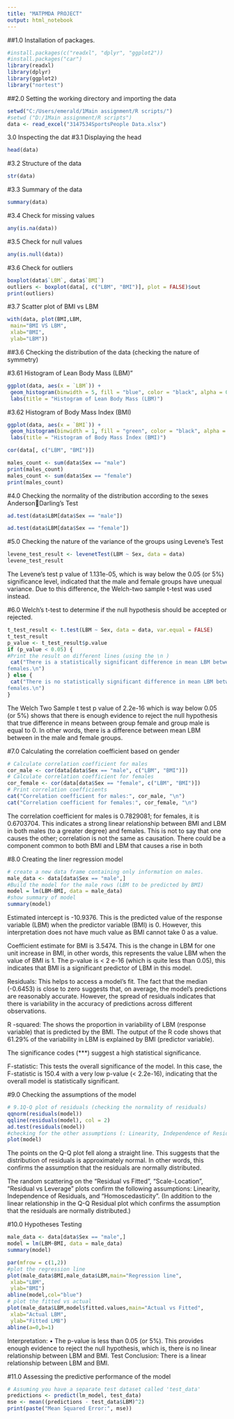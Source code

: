 ---
title: "MATPMDA PROJECT"
output: html_notebook
---

##1.0 Installation of packages.
```{r}
#install.packages(c("readxl", "dplyr", "ggplot2"))
#install.packages("car")
library(readxl)
library(dplyr)
library(ggplot2)
library("nortest")
```
##2.0 Setting the working directory and importing the data

```{r}
setwd("C:/Users/emerald/1Main assignment/R scripts/")
#setwd ("D:/1Main assignment/R scripts")
data <- read_excel("3147534SportsPeople Data.xlsx")
```

3.0 Inspecting the dat
#3.1 Displaying the head
```{r}
head(data)
```
#3.2 Structure of the data
```{r}
str(data)
```
#3.3 Summary of the data
```{r}
summary(data)
```
#3.4 Check for missing values
```{r}
any(is.na(data))
```
#3.5 Check for null values
```{r}
any(is.null(data))
```
#3.6 Check for outliers
```{r}
boxplot(data$`LBM`, data$`BMI`)
outliers <- boxplot(data[, c("LBM", "BMI")], plot = FALSE)$out
print(outliers)
```
#3.7 Scatter plot of BMI vs LBM
```{r}
with(data, plot(BMI,LBM,
 main="BMI VS LBM",
 xlab="BMI",
 ylab="LBM"))
```
##3.6 Checking the distribution of the data (checking the nature of symmetry)

#3.61 Histogram of Lean Body Mass (LBM)"
```{r}
ggplot(data, aes(x = `LBM`)) +
 geom_histogram(binwidth = 5, fill = "blue", color = "black", alpha = 0.7) +
 labs(title = "Histogram of Lean Body Mass (LBM)")
```
#3.62 Histogram of Body Mass Index (BMI)
```{r}
ggplot(data, aes(x = `BMI`)) +
 geom_histogram(binwidth = 1, fill = "green", color = "black", alpha = 0.7) +
 labs(title = "Histogram of Body Mass Index (BMI)")
```
```{r}
cor(data[, c("LBM", "BMI")])
```
```{r}
males_count <- sum(data$Sex == "male")
print(males_count)
males_count <- sum(data$Sex == "female")
print(males_count)
```
#4.0 Checking the normality of the distribution according to the sexes AndersonDarling’s Test
```{r}
ad.test(data$LBM[data$Sex == "male"])
```
```{r}
ad.test(data$LBM[data$Sex == "female"])
```
#5.0 Checking the nature of the variance of the groups using Levene’s Test
```{r}
levene_test_result <- levenetTest(LBM ~ Sex, data = data)
levene_test_result
```
The Levene’s test p value of 1.131e-05, which is way below the 0.05 (or 5%) significance level, indicated that the male and female groups have unequal variance. Due to this difference, the Welch-two sample t-test was used instead.


#6.0 Welch’s t-test to determine if the null hypothesis should be accepted or rejected.
```{r}
t_test_result <- t.test(LBM ~ Sex, data = data, var.equal = FALSE)
t_test_result
p_value <- t_test_result$p.value
if (p_value < 0.05) {
#Print the result on different lines (using the \n )
 cat("There is a statistically significant difference in mean LBM between males and 
females.\n")
} else {
 cat("There is no statistically significant difference in mean LBM between males and 
females.\n")
}
```

The Welch Two Sample t test p value of 2.2e-16 which is way below 0.05 (or 5%) shows that there is enough evidence to reject the null hypothesis that true difference in means between group female and group male is equal to 0.
In other words, there is a difference between mean LBM between in the male and female groups.

#7.0 Calculating the correlation coefficient based on gender
```{r}
# Calculate correlation coefficient for males
cor_male <- cor(data[data$Sex == "male", c("LBM", "BMI")])
# Calculate correlation coefficient for females
cor_female <- cor(data[data$Sex == "female", c("LBM", "BMI")])
# Print correlation coefficients
cat("Correlation coefficient for males:", cor_male, "\n")
cat("Correlation coefficient for females:", cor_female, "\n")
```
The correlation coefficient for males is 0.7829081; for females, it is 0.6703704. This indicates a strong linear relationship between BMI and LBM in both males (to a greater degree) and females.
This is not to say that one causes the other; correlation is not the same as causation. There could be a component common to both BMI and LBM that causes a rise in both


#8.0 Creating the liner regression model
```{r}
# create a new data frame containing only information on males.
male_data <- data[data$Sex == "male",]
#Build the model for the male rows (LBM to be predicted by BMI)
model = lm(LBM~BMI, data = male_data)
#show summary of model
summary(model)
```
Estimated intercept is -10.9376. This is the predicted value of the response variable (LBM) when the predictor variable (BMI) is 0. However, this interpretation does not have much value as BMI cannot take 0 as a value.

Coefficient estimate for BMI is 3.5474. This is the change in LBM for one unit 
increase in BMI, in other words, this represents the value LBM when the value of BMI is 1.
The p-value is < 2 e-16 (which is quite less than 0.05), this indicates that BMI is a significant predictor of LBM in this model. 

Residuals: This helps to access a model’s fit. The fact that the median (-0.6453) is 
close to zero suggests that, on average, the model’s predictions are reasonably accurate. However, the spread of residuals indicates that there is variability in the accuracy of predictions across different observations.

R -squared: The shows the proportion in variability of LBM (response variable) that is predicted by the BMI. The output of the R code shows that 61.29% of the variability in LBM is explained by BMI (predictor variable).

The significance codes (***) suggest a high statistical significance.

F-statistic: This tests the overall significance of the model. In this case, the F-statistic is 150.4 with a very low p-value (< 2.2e-16), indicating that the overall model is statistically significant.


#9.0 Checking the assumptions of the model
```{r}
# 9.1Q-Q plot of residuals (checking the normality of residuals)
qqnorm(residuals(model))
qqline(residuals(model), col = 2)
ad.test(residuals(model))
#checking for the other assumptions (: Linearity, Independence of Residuals, and Homoscedasticity").
plot(model)
```
The points on the Q-Q plot fell along a straight line. This suggests that the distribution of residuals is approximately normal. In other words, this confirms the assumption that the residuals are normally distributed.

The random scattering on the “Residual vs Fitted”, “Scale-Location”, “Residual vs Leverage” plots confirm the following assumptions: Linearity, Independence of Residuals, and “Homoscedasticity”. (In addition to the linear relationship in the Q-Q Residual plot which confirms the assumption that the residuals are normally distributed.)

#10.0 Hypotheses Testing
```{r}
male_data <- data[data$Sex == "male",]
model = lm(LBM~BMI, data = male_data)
summary(model)
```
```{r}
par(mfrow = c(1,2))
#plot the regression line
plot(male_data$BMI,male_data$LBM,main="Regression line",
 xlab="LBM",
 ylab="BMI")
abline(model,col="blue")
# plot the fitted vs actual
plot(male_data$LBM,model$fitted.values,main="Actual vs Fitted",
 xlab="Actual LBM",
 ylab="Fitted LMB")
abline(a=0,b=1)
```
Interpretation: 
• The p-value is less than 0.05 (or 5%). This provides enough evidence to reject the null hypothesis, which is, there is no linear relationship between LBM and BMI.
Test Conclusion: There is a linear relationship between LBM and BMI.

#11.0 Assessing the predictive performance of the model
```{r}
# Assuming you have a separate test dataset called 'test_data'
predictions <- predict(lm_model, test_data)
mse <- mean((predictions - test_data$LBM)^2)
print(paste("Mean Squared Error:", mse))
```






